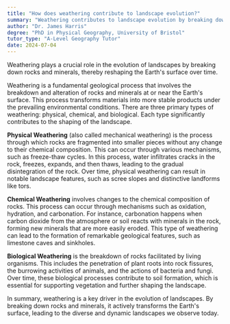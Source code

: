 ```yaml
---
title: "How does weathering contribute to landscape evolution?"
summary: "Weathering contributes to landscape evolution by breaking down rocks and minerals, shaping the earth's surface over time."
author: "Dr. James Harris"
degree: "PhD in Physical Geography, University of Bristol"
tutor_type: "A-Level Geography Tutor"
date: 2024-07-04
---
```


Weathering plays a crucial role in the evolution of landscapes by breaking down rocks and minerals, thereby reshaping the Earth's surface over time.

Weathering is a fundamental geological process that involves the breakdown and alteration of rocks and minerals at or near the Earth's surface. This process transforms materials into more stable products under the prevailing environmental conditions. There are three primary types of weathering: physical, chemical, and biological. Each type significantly contributes to the shaping of the landscape.

**Physical Weathering** (also called mechanical weathering) is the process through which rocks are fragmented into smaller pieces without any change to their chemical composition. This can occur through various mechanisms, such as freeze-thaw cycles. In this process, water infiltrates cracks in the rock, freezes, expands, and then thaws, leading to the gradual disintegration of the rock. Over time, physical weathering can result in notable landscape features, such as scree slopes and distinctive landforms like tors.

**Chemical Weathering** involves changes to the chemical composition of rocks. This process can occur through mechanisms such as oxidation, hydration, and carbonation. For instance, carbonation happens when carbon dioxide from the atmosphere or soil reacts with minerals in the rock, forming new minerals that are more easily eroded. This type of weathering can lead to the formation of remarkable geological features, such as limestone caves and sinkholes.

**Biological Weathering** is the breakdown of rocks facilitated by living organisms. This includes the penetration of plant roots into rock fissures, the burrowing activities of animals, and the actions of bacteria and fungi. Over time, these biological processes contribute to soil formation, which is essential for supporting vegetation and further shaping the landscape.

In summary, weathering is a key driver in the evolution of landscapes. By breaking down rocks and minerals, it actively transforms the Earth's surface, leading to the diverse and dynamic landscapes we observe today.
    